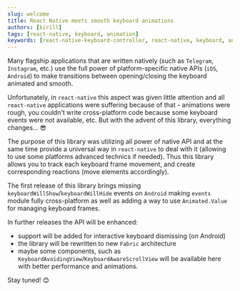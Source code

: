 ```yaml
---
slug: welcome
title: React Native meets smooth keyboard animations
authors: [kirill]
tags: [react-native, keyboard, animation]
keywords: [react-native-keyboard-controller, react-native, keyboard, animation]
---
```


Many flagship applications that are written natively (such as `Telegram`, `Instagram`, etc.) use the full power of platform-specific native APIs (`iOS`, `Android`) to make transitions between opening/closing the keyboard animated and smooth.

Unfortunately, in `react-native` this aspect was given little attention and all `react-native` applications were suffering because of that - animations were rough, you couldn't write cross-platform code because some keyboard events were not available, etc. But with the advent of this library, everything changes... 😎


<div style={{ display: 'flex', justifyContent: 'center', marginBottom: 20 }}>
<Lottie className="lottie" animationData={lottie} style={{ width: 400, height: 400 }} loop />
</div>

<!--truncate-->

The purpose of this library was utilizing all power of native API and at the same time provide a universal way in `react-native` to deal with it (allowing to use some platforms advanced technics if needed). Thus this library allows you to track each keyboard frame movement, and create corresponding reactions (move elements accordingly).

The first release of this library brings missing `keyboardWillShow`/`keyboardWillHide` events on `Android` making `events` module fully cross-platform as well as adding a way to use `Animated.Value` for managing keyboard frames.

In further releases the API will be enhanced:
- support will be added for interactive keyboard dismissing (on Android)
- the library will be rewritten to new `Fabric` architecture
- maybe some components, such as `KeyboardAvoidingView`/`KeyboardAwareScrollView` will be available here with better performance and animations.

Stay tuned! 😊
